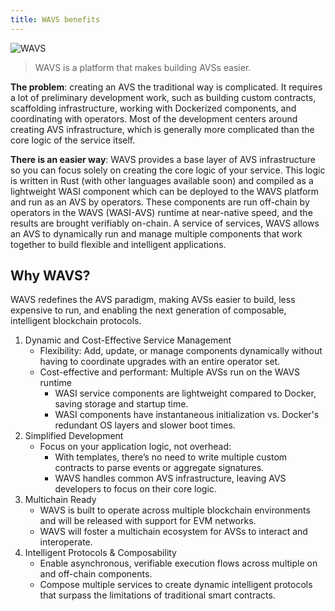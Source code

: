 ```yaml
---
title: WAVS benefits
---
```

<!--import { Callout } from 'fumadocs-ui/components/callout';-->
<!--import { Tab, Tabs } from "fumadocs-ui/components/tabs";-->

<img alt="WAVS" src="/banners/benefits.png" />

>WAVS is a platform that makes building AVSs easier.

**The problem**: creating an AVS the traditional way is complicated. It requires a lot of preliminary development work, such as building custom contracts, scaffolding infrastructure, working with Dockerized components, and coordinating with operators. Most of the development centers around creating AVS infrastructure, which is generally more complicated than the core logic of the service itself.

**There is an easier way**: WAVS provides a base layer of AVS infrastructure so you can focus solely on creating the core logic of your service. This logic is written in Rust (with other languages available soon) and compiled as a lightweight WASI component which can be deployed to the WAVS platform and run as an AVS by operators. These components are run off-chain by operators in the WAVS (WASI-AVS) runtime at near-native speed, and the results are brought verifiably on-chain. A service of services, WAVS allows an AVS to dynamically run and manage multiple components that work together to build flexible and intelligent applications.

## Why WAVS?

WAVS redefines the AVS paradigm, making AVSs easier to build, less expensive to run, and enabling the next generation of composable, intelligent blockchain protocols.

1. Dynamic and Cost-Effective Service Management
    - Flexibility: Add, update, or manage components dynamically without having to coordinate upgrades with an entire operator set.
    - Cost-effective and performant: Multiple AVSs run on the WAVS runtime
        - WASI service components are lightweight compared to Docker, saving storage and startup time.
        - WASI components have instantaneous initialization vs. Docker's redundant OS layers and slower boot times.
2. Simplified Development
    - Focus on your application logic, not overhead:
        - With templates, there’s no need to write multiple custom contracts to parse events or aggregate signatures.
        - WAVS handles common AVS infrastructure, leaving AVS developers to focus on their core logic.
3. Multichain Ready
    - WAVS is built to operate across multiple blockchain environments and will be released with support for EVM networks.
    - WAVS will foster a multichain ecosystem for AVSs to interact and interoperate.
4. Intelligent Protocols & Composability
    - Enable asynchronous, verifiable execution flows across multiple on and off-chain components.
    - Compose multiple services to create dynamic intelligent protocols that surpass the limitations of traditional smart contracts.
